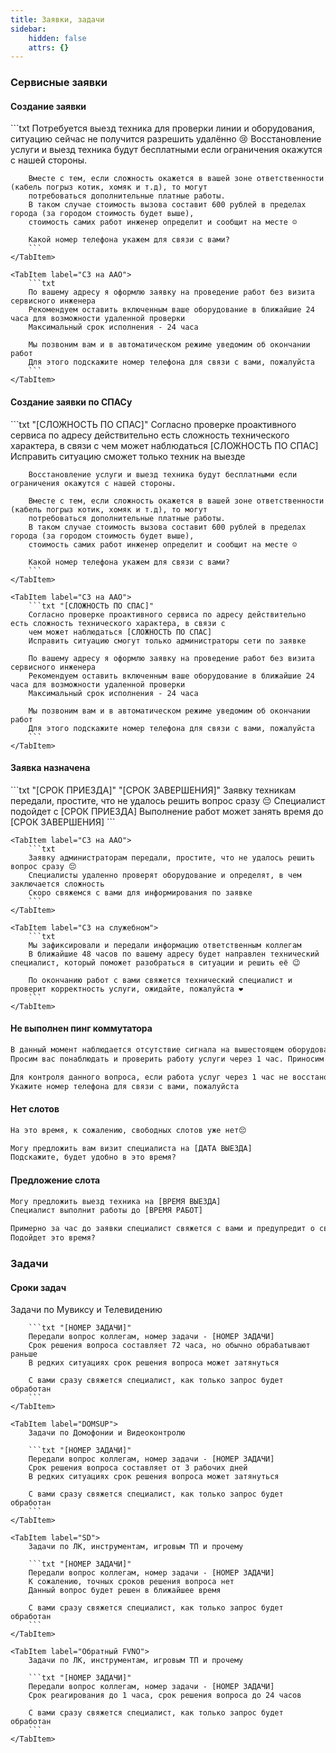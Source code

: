 ```yaml
---
title: Заявки, задачи
sidebar:
    hidden: false
    attrs: {}
---
```



### Сервисные заявки

#### Создание заявки
<Tabs>
    <TabItem label="СЗ на ТС">
        ```txt
        Потребуется выезд техника для проверки линии и оборудования, ситуацию сейчас не получится разрешить удалённо 😢
        Восстановление услуги и выезд техника будут бесплатными если ограничения окажутся с нашей стороны.

        Вместе с тем, если сложность окажется в вашей зоне ответственности (кабель погрыз котик, хомяк и т.д), то могут
        потребоваться дополнительные платные работы.
        В таком случае стоимость вызова составит 600 рублей в пределах города (за городом стоимость будет выше),
        стоимость самих работ инженер определит и сообщит на месте ☺️

        Какой номер телефона укажем для связи с вами?
        ```
    </TabItem>

    <TabItem label="СЗ на ААО">
        ```txt
        По вашему адресу я оформлю заявку на проведение работ без визита сервисного инженера
        Рекомендуем оставить включенным ваше оборудование в ближайшие 24 часа для возможности удаленной проверки
        Максимальный срок исполнения - 24 часа

        Мы позвоним вам и в автоматическом режиме уведомим об окончании работ
        Для этого подскажите номер телефона для связи с вами, пожалуйста
        ```
    </TabItem>
</Tabs>

#### Создание заявки по СПАСу
<Tabs>
    <TabItem label="СЗ на ТС">
        ```txt "[СЛОЖНОСТЬ ПО СПАС]"
        Согласно проверке проактивного сервиса по адресу действительно есть сложность технического характера, в связи с
        чем может наблюдаться [СЛОЖНОСТЬ ПО СПАС]
        Исправить ситуацию сможет только техник на выезде

        Восстановление услуги и выезд техника будут бесплатными если ограничения окажутся с нашей стороны.

        Вместе с тем, если сложность окажется в вашей зоне ответственности (кабель погрыз котик, хомяк и т.д), то могут
        потребоваться дополнительные платные работы.
        В таком случае стоимость вызова составит 600 рублей в пределах города (за городом стоимость будет выше),
        стоимость самих работ инженер определит и сообщит на месте ☺️

        Какой номер телефона укажем для связи с вами?
        ```
    </TabItem>

    <TabItem label="СЗ на ААО">
        ```txt "[СЛОЖНОСТЬ ПО СПАС]"
        Согласно проверке проактивного сервиса по адресу действительно есть сложность технического характера, в связи с
        чем может наблюдаться [СЛОЖНОСТЬ ПО СПАС]
        Исправить ситуацию смогут только администраторы сети по заявке

        По вашему адресу я оформлю заявку на проведение работ без визита сервисного инженера
        Рекомендуем оставить включенным ваше оборудование в ближайшие 24 часа для возможности удаленной проверки
        Максимальный срок исполнения - 24 часа

        Мы позвоним вам и в автоматическом режиме уведомим об окончании работ
        Для этого подскажите номер телефона для связи с вами, пожалуйста
        ```
    </TabItem>
</Tabs>

#### Заявка назначена
<Tabs>
    <TabItem label="СЗ на ТС">
        ```txt "[СРОК ПРИЕЗДА]" "[СРОК ЗАВЕРШЕНИЯ]"
        Заявку техникам передали, простите, что не удалось решить вопрос сразу 😔
        Специалист подойдет с [СРОК ПРИЕЗДА]
        Выполнение работ может занять время до [СРОК ЗАВЕРШЕНИЯ]
        ```
    </TabItem>

    <TabItem label="СЗ на ААО">
        ```txt
        Заявку администраторам передали, простите, что не удалось решить вопрос сразу 😔
        Специалисты удаленно проверят оборудование и определят, в чем заключается сложность
        Скоро свяжемся с вами для информирования по заявке
        ```
    </TabItem>

    <TabItem label="СЗ на служебном">
        ```txt
        Мы зафиксировали и передали информацию ответственным коллегам
        В ближайшие 48 часов по вашему адресу будет направлен технический специалист, который поможет разобраться в ситуации и решить её 😉

        По окончанию работ с вами свяжется технический специалист и проверит корректность услуги, ожидайте, пожалуйста ❤️
        ```
    </TabItem>
    
</Tabs>

#### Не выполнен пинг коммутатора 
```txt
В данный момент наблюдается отсутствие сигнала на вышестоящем оборудовании, поэтому услуга может работать некорректно
Просим вас понаблюдать и проверить работу услуги через 1 час. Приносим извинения за доставленные неудобства 🙏

Для контроля данного вопроса, если работа услуг через 1 час не восстановится, мы перезвоним вам по телефону
Укажите номер телефона для связи с вами, пожалуйста
```

#### Нет слотов
```txt "[ДАТА ВЫЕЗДА]"
На это время, к сожалению, свободных слотов уже нет😔

Могу предложить вам визит специалиста на [ДАТА ВЫЕЗДА]
Подскажите, будет удобно в это время?
```

#### Предложение слота
```txt "[ВРЕМЯ ВЫЕЗДА]" "[ВРЕМЯ РАБОТ]"
Могу предложить выезд техника на [ВРЕМЯ ВЫЕЗДА]
Специалист выполнит работы до [ВРЕМЯ РАБОТ]

Примерно за час до заявки специалист свяжется с вами и предупредит о своем выезде
Подойдет это время?
```

### Задачи

<LinkCard title="Сроки задач"
                    href="https://clever.ertelecom.ru/content/space/4/article/2414#SrokiObrabotkiTiketov"
                    description="Открыть сроки задач в базе знаний" target="_blank"/>

#### Сроки задач

<Tabs>
    <TabItem label="DRTV">
        Задачи по Мувиксу и Телевидению

        ```txt "[НОМЕР ЗАДАЧИ]"
        Передали вопрос коллегам, номер задачи - [НОМЕР ЗАДАЧИ]
        Срок решения вопроса составляет 72 часа, но обычно обрабатывают раньше
        В редких ситуациях срок решения вопроса может затянуться

        С вами сразу свяжется специалист, как только запрос будет обработан
        ```
    </TabItem>

    <TabItem label="DOMSUP">
        Задачи по Домофонии и Видеоконтролю

        ```txt "[НОМЕР ЗАДАЧИ]"
        Передали вопрос коллегам, номер задачи - [НОМЕР ЗАДАЧИ]
        Срок решения вопроса составляет от 3 рабочих дней
        В редких ситуациях срок решения вопроса может затянуться

        С вами сразу свяжется специалист, как только запрос будет обработан
        ```
    </TabItem>

    <TabItem label="SD">
        Задачи по ЛК, инструментам, игровым ТП и прочему

        ```txt "[НОМЕР ЗАДАЧИ]"
        Передали вопрос коллегам, номер задачи - [НОМЕР ЗАДАЧИ]
        К сожалению, точных сроков решения вопроса нет
        Данный вопрос будет решен в ближайшее время

        С вами сразу свяжется специалист, как только запрос будет обработан
        ```
    </TabItem>

    <TabItem label="Обратный FVNO">
        Задачи по ЛК, инструментам, игровым ТП и прочему

        ```txt "[НОМЕР ЗАДАЧИ]"
        Передали вопрос коллегам, номер задачи - [НОМЕР ЗАДАЧИ]
        Срок реагирования до 1 часа, срок решения вопроса до 24 часов

        С вами сразу свяжется специалист, как только запрос будет обработан
        ```
    </TabItem>
</Tabs>
